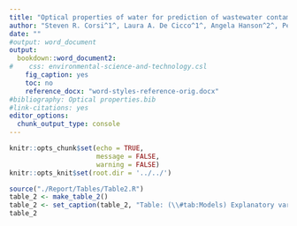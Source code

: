 ```yaml
---
title: "Optical properties of water for prediction of wastewater contamination in surface water"
author: "Steven R. Corsi^1^, Laura A. De Cicco^1^, Angela Hanson^2^, Peter Lenaker^1^, Brian Bergamaschi^2^, Brian Pellerin^3^"
date: ""
#output: word_document
output:
  bookdown::word_document2:
#    css: environmental-science-and-technology.csl
    fig_caption: yes
    toc: no
    reference_docx: "word-styles-reference-orig.docx"
#bibliography: Optical properties.bib
#link-citations: yes
editor_options: 
  chunk_output_type: console
---
```


```r
knitr::opts_chunk$set(echo = TRUE,
                      message = FALSE,
                      warning = FALSE)
knitr::opts_knit$set(root.dir = '../../') 
```



```r
source("./Report/Tables/Table2.R")
table_2 <- make_table_2()
table_2 <- set_caption(table_2, "Table: (\\#tab:Models) Explanatory variables and normalized root mean squared errors (NRMSE) for regression equations to estimate bacteria concentrations using optical properties of water. [Explanatory variables are defined in supporting information Table SI-8].")
table_2
```
